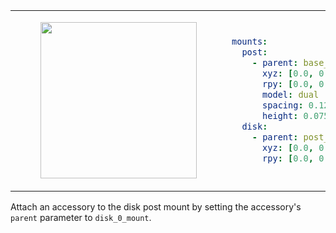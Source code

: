 <table>
<tr>
<td>
<center>
<figure>
    <img src={require("./img/disk_post.png").default} width="250" />
</figure>
</center>
</td>
<td>

```yaml
mounts:
  post:
    - parent: base_link
      xyz: [0.0, 0.0, 0.0]
      rpy: [0.0, 0.0, 0.0]
      model: dual
      spacing: 0.12
      height: 0.075
  disk:
    - parent: post_0_mount
      xyz: [0.0, 0.0, 0.0]
      rpy: [0.0, 0.0, 0.0]
```
</td>
</tr>
</table>

Attach an accessory to the disk post mount by setting the accessory's `parent` parameter to `disk_0_mount`.
